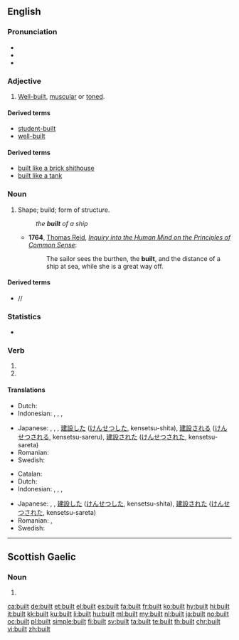 ==English==

===Pronunciation===
* {{IPA|/ˈbɪlt/|lang=en}}
* {{audio|en-us-built.ogg|Audio (US)|lang=en}}
* {{rhymes|ɪlt|lang=en}}

===Adjective===
{{en-adj|-}}

# {{label|en|informal}} [[well-built|Well-built]], [[muscular]] or [[toned]].

====Derived terms====
* [[student-built]]
* [[well-built]]

====Derived terms====
* [[built like a brick shithouse]]
* [[built like a tank]]

===Noun===
{{en-noun}}

# {{label|en|obsolete}} Shape; build; form of structure.
#: ''the '''built''' of a ship''
#* '''1764''', [[w:Thomas Reid|Thomas Reid]], ''[[Inquiry into the Human Mind on the Principles of Common Sense]]'':
#*: The sailor sees the burthen, the '''built''', and the distance of a ship at sea, while she is a great way off.

====Derived terms====
* {{l|en|built in}}/{{l|en|built-in}}/{{l|en|builtin}}

===Statistics===
* {{rank|meeting|corner|spite|900|built|lower|lead|wouldn't}}

===Verb===
{{head|en|verb form}}

# {{en-simple past of|build}}
# {{past participle of|build|lang=en}}

====Translations====
{{trans-top|simple past of build}}
* Dutch: {{t+|nl|bouwde}}
* Indonesian: {{t+|id|bangun|alt=membangun}}, {{t+|id|diri|alt=mendirikan}}, {{t+|id|bangun|alt=dibangun}}, {{t+|id|diri|alt=didirikan}}
{{trans-mid}}
* Japanese: {{t|ja|建てた|tr=[[たてた]], tateta}}, {{t|ja|建てられる|tr=[[たてられる]], taterareru}}, {{t|ja|建てられた|tr=[[たてられた]], taterareta}}, [[建設]]した ([[けんせつ]]した, kensetsu-shita), [[建設]]される ([[けんせつ]]される, kensetsu-sareru), [[建設]]された ([[けんせつ]]された, kensetsu-sareta)
* Romanian: {{t+|ro|construi}}
* Swedish: {{t+|sv|byggt}}
{{trans-bottom}}

{{trans-top|past participle of build}}
* Catalan: {{t+|ca|construït}}
* Dutch: {{t+|nl|gebouwd}}
* Indonesian: {{t+|id|bangun|alt=membangun}}, {{t+|id|diri|alt=mendirikan}}, {{t+|id|bangun|alt=dibangun}}, {{t+|id|diri|alt=didirikan}}
{{trans-mid}}
* Japanese: {{t|ja|建てた|tr=[[たてた]], tateta}}, {{t|ja|建てられた|tr=[[たてられた]], taterareta}}, [[建設]]した ([[けんせつ]]した, kensetsu-shita), [[建設]]された ([[けんせつ]]された, kensetsu-sareta)
* Romanian: {{t+|ro|construit}}, {{t+|ro|clădit}}
* Swedish: {{t+|sv|byggd}}
{{trans-bottom}}

<!-- verb forms are above
===Gerund===
{{head|en|verb form}}

# {{gerund of|build|lang=en}}
-->

----

==Scottish Gaelic==

===Noun===
{{head|gd|noun form}}

# {{genitive singular of|balt|lang=gd}}

[[ca:built]]
[[de:built]]
[[et:built]]
[[el:built]]
[[es:built]]
[[fa:built]]
[[fr:built]]
[[ko:built]]
[[hy:built]]
[[hi:built]]
[[it:built]]
[[kk:built]]
[[ku:built]]
[[li:built]]
[[hu:built]]
[[ml:built]]
[[my:built]]
[[nl:built]]
[[ja:built]]
[[no:built]]
[[oc:built]]
[[pl:built]]
[[simple:built]]
[[fi:built]]
[[sv:built]]
[[ta:built]]
[[te:built]]
[[th:built]]
[[chr:built]]
[[vi:built]]
[[zh:built]]